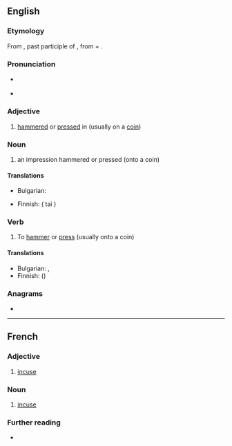 ==English==

===Etymology===
From {{der|en|la|incūsus}}, past participle of {{m|la|incūdō}}, from {{m|la|in-}} + {{m|la|cūdō}}.

===Pronunciation===
* {{q|adjective|noun}} {{IPA|en|/ɪŋˈkjuːs/}}
* {{q|verb}} {{IPA|en|/ɪŋˈkjuːz/}}

===Adjective===
{{en-adj|-}}

# [[hammered]] or [[pressed]] in (usually on a [[coin]])
#: {{ux|en|The back of the coin bears an '''incuse''' coat of arms.}}

===Noun===
{{en-noun}}

# an impression hammered or pressed (onto a coin)
#: {{ux|en|This coin's '''incuse''' is of a most curious design.}}

====Translations====
{{trans-top|an impression}}
* Bulgarian: {{t+|bg|отпечатък|m}}
{{trans-mid}}
* Finnish: {{t+|fi|lyöty}} ({{t+|fi|raha}} tai {{t+|fi|merkki}})
{{trans-bottom}}

===Verb===
{{en-verb}}

# {{lb|en|transitive}} To [[hammer]] or [[press]] (usually onto a coin)
#: {{ux|en|There is a long tradition of monarchs having their own figure '''incused''' in their kingdom's coins.}}

====Translations====
{{trans-top| To [[hammer]] or [[press]]}}
* Bulgarian: {{t|bg|щамповам}}, {{t|bg|сека (монети)}}
* Finnish: {{t+|fi|lyödä}} ({{t+|fi|rahaa}})
{{trans-mid}}

{{trans-bottom}}

===Anagrams===
* {{anagrams|en|a=ceinsu|Unices|cunies}}
----

==French==

===Adjective===
{{fr-adj}}

# [[#English|incuse]]

===Noun===
{{fr-noun|f}}

# [[#English|incuse]]

===Further reading===
* {{R:TLFi}}